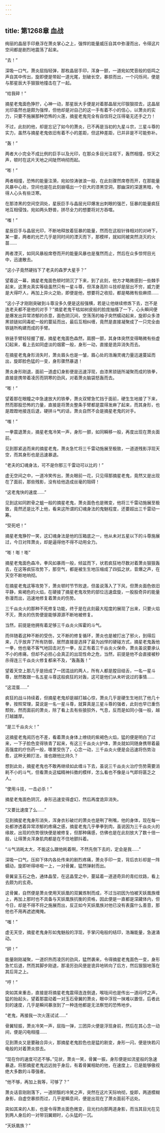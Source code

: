 ```yaml
---
---
---
```

title: 第1268章 血战
---



绚丽的晶层手印悬浮在萧炎掌心之上，强悍的能量威压自其中弥漫而出，令得这片空间都是剧烈地震荡了起来。

“去！”

深吸一口气，萧炎屈指轻弹，那枚晶层手印，浑身一颤，一道宛如梵音般的低鸣之声自其中传出，旋即便是带起一道光尾，划破长空，暴掠而出，一个闪烁间，便是与那星辰大手狠狠地撞击在了一起。

“给我碎！”

摘星老鬼面色狰狞，心神一动，那星辰大手便是对着那晶层光印狠狠捏去，这晶层光印虽然也是颇为强悍，但他却是对自己的这一手有着不小的信心，以萧炎的实力，只要不施展那种恐怖的火莲，摘星老鬼完全有自信将之压得毫无还手之力！

不过，此刻的他，却是忘记了如今的萧炎，已不再是当初的九星斗宗，三星斗尊的实力，虽然与摘星老鬼依旧有着不小的差距，但这种差距，已并非是不可能弥补。

“轰！”

两者大小完全不成比例的巨手以及光印，在那众多目光注视下，轰然相撞，惊天之声，顿时在这片天地之间陡然响彻而起。

“嘭！”

两者相撞，恐怖的能量注漪，宛如惊涛骇浪一般，在此刻骤然席卷而开，在那能量风暴中心处，空间也是在此刻崩塌出一个巨大的漆黑空洞，那幽深的深邃黑暗，令得人心头有些泛寒。

在那漆黑的空间空洞处，星辰巨手与晶层光印爆发出刺眼的强芒，狂暴的能量疯狂地互相侵蚀，宛如两头野兽，拼尽全力的想要将对方吞噬。

“嗤！”

星辰巨手与晶层光印，不断地释放着狂暴的能量，然而在这般针锋相对的对峙下，某一霎，两者的光芒几乎是同时间的湮灭而下，那模样，就如同被突然浇灭的火苗……

两者湮灭，如同风暴般席卷而开的能量风暴也是戛然而止，然后在众多惊愕目光中，迅速散去。

“这小子竟然硬挡下了老夫的森罗大星手？”

望着这一幕，摘星老鬼面色顿时阴沉了下来，到了此刻，他方才略微感到一些棘手起来，这萧炎真实等级虽然只有一星斗尊，但浑身高阶斗技却是层出不穷，威力更是大得吓人，再加上异火之助，即便是他，想要将之收拾，都是略微有些麻烦……

“这小子才刚刚突破到斗尊没多久便是这般强横，若是让他继续修炼下去，岂不是连老夫都不是他的对手？”摘星老鬼干枯如树皮般的脸庞抽搐了一下，心头瞬间便是爆发出异常浓郁的杀意，面色阴沉间，空荡荡的袖子突然蠕动起来，旋即众多漆黑锁链如同毒蛇一般的蔓延而出，最后互相纠缠，竟然是直接凝聚成了一只完全由铁链所构建而成的手臂。

铁链手臂轻轻握了握，摘星老鬼面色森然，肩膀一颤，其身体突然变得略微有些虚幻起来，看上去如同虚淡的烟雾一般，身形一动，直接是诡异消失而去。

在摘星老鬼身形消失时，萧炎眉头也是一皱，眉心处的浩瀚灵魂力量迅速蔓延而出，旋即脸色猛的一变，身形骤然暴退！

萧炎身形刚退，面前一道虚幻身影便是迅速浮现，由漆黑锁链所凝聚而成的铁拳，直接是携带着凌厉而阴寒的劲风，对着萧炎脑袋怒轰而去。

“嘭！”

望着那在眼瞳之中急速放大的铁拳，萧炎双臂急忙挡于面前，硬生生地接了下来，然而那股恐怖的力量，直接是将萧炎整条手臂都是震得发麻了起来，而其身形，也是蹬蹬地接连后退，硬拼斗气的话，萧炎自然不会是摘星老鬼的对手。

“嗤！”

一拳震退萧炎，摘星老鬼冷笑一声，身形一颤，如同瞬移一般，再度出现在萧炎面前。

见到那紧追而来的摘星老鬼，萧炎急忙将三千雷动施展至极致，一道道残影浮现天空，而其身形也是迅速暴退。

“老夫的幻魂身法，可不是你那三千雷动可以比的！”

虚无空间之中，一道冷笑传出，萧炎眼前一花，只见得那摘星老鬼，竟然又是出现在了面前，那些残影，没有给他造成丝毫的阻碍！

“这老鬼快的速度……”

见到这如同跗骨之蛆一般的摘星老鬼，萧炎面色也是微变，他将三千雷动施展至极致，竟然还是比不上他，看来这所谓的幻魂身法的鬼魅程度，还要超出三千雷动一筹。

“受死吧！”

摘星老鬼狰狞一笑，这幻魂身法是他的压箱底之一，他从未对五星以下的斗尊施展过，今日对阵萧炎，却是逼得他不得不动用全力。

“嘭！嘭！嘭”

摘星老鬼面色森冷，拳风如暴雨一般，倾盆而下，状若疯狂地尽数对着萧炎狠狠轰去，在这等疯狂攻势下，那空气，都是被生生地压缩成了四弧之状，音爆之声，在天空不断地响彻。

在摘星老鬼这等攻势下，萧炎顿时节节败退，但虽说落入了下风，但萧炎面色依旧平静，紫褐色的火焰，在硬接了摘星老鬼攻势的部位迅速盘旋，一股股奇异的能量弥漫而出，迅速地修复着萧炎的伤势。

三千焱炎火的那种不死修复功能，终于是在此刻最大程度的展现了出来，只要火焰不灭，萧炎的伤势便是能够源源不断地被修复。

当然，前提是他拥有着足够三千焱炎火挥霍的斗气。

而伴随着这种不断的受伤，又不断的修复循环，萧炎也是被打出了邪火，到得后来，几乎放弃了所有防御，居然直接是选择了最为凶悍的硬碰方式，摘星老鬼轰他一拳，他也毫不客气地回击对方一拳，反正有着三千焱炎火保命，萧炎虽说要承认不小的疼痛，但却不必担心会真正的出现性命之危，当然，前提是他不会直接被秒杀得连三千焱炎火修复都来不及，“轰轰轰！”

望着天空上那几乎是扭成了一团混战的两人，所有人都是膛目结舌，一名一星斗尊，居然敢跟一名五星斗尊这般疯狂的对轰，这可是他们从未听说过的事情……

“这混蛋……”

疯狂的战斗持续着，但摘星老鬼却是越打越心惊，萧炎几乎是硬生生地抗了他几十拳，按照常理，莫说是一名一星斗尊，就算真是三星斗尊的强者，此刻也早已重伤颓败，然而面前的萧炎，除了看上去有些狼狈外，气息，反而是如同小强一般，越打越雄厚。

“是三千焱炎火！”

这摘星老鬼阅历也不差，看着萧炎身体上缭绕的紫褐色火焰，猛的便是明白了过来，一下子脸色变得铁青了起来，有这三千焱炎火护体，萧炎就如同随身携带着最高强度的疗伤药一般，哪里受伤了，心念一动，三千焱炎火便是会迅速将伤势治愈，这种无赖打法，谁也跟他比持久？

想到此处，摘星老鬼也不敢再继续如此缠斗下去，虽说三千焱炎火治疗伤势需要消耗不小的斗气，但看萧炎这幅精神抖擞的模样，怎么看也不像是斗气即将匮乏之人。

“使用斗技，一击必杀！”

摘星老鬼面色阴沉，身形迅速变得虚幻，然后再度诡异消失。

“又要比速度了么……”

见到摘星老鬼身形消失，浑身衣衫破烂的萧炎也是咧了咧嘴，他的身体，现在每一处都渗透着异常浓郁的疼痛之感，摘星老鬼几乎拳拳到肉，虽说因为三千焱炎火的缘故，出现的伤势很快便是被修复，但那种痛感，仿佛也是在此刻放大了数十倍一般，让得萧炎浑身肌肉都是在不住地颤抖着。

“斗气消耗太大，不能这么跟他耗着啊，不然先倒下去的，定会是我……”

深吸一口气，压抑下体内各处传来的剧烈疼痛，萧炎手印一变，背后衣衫却是一阵蠕动，旋即听得哧啦一上，一对骨翼，猛然弹射而出。

骨翼呈玉石之色，通体晶莹，在这晶莹之中，蔓延着一道道奇异的青红纹路，看上去颇为的玄奇。

这骨翼，自然便是萧炎使用天妖凰的双翼炼制而成，不过当初因为怕被天妖凰族缠上，再加上那时也不具备与天妖凰族抗衡的资格，因此便是一直都是深藏体内，但今日，却是不得不将之施展而出，反正如今天妖凰族对他已没有表露什么善意，那他也不用再遮遮掩掩。

“嗤！”

虚无天空，摘星老鬼身形如鬼魅般的浮现，手掌闪电般的结印，浩瀚能量，急速涌动。

“砰！”

能量刚刚凝聚，一道炽热而凌厉的劲风，猛然袭来，令得摘星老鬼面色一变，身形急忙后退，然而其脚步刚退，那凌厉劲风便是诡异地转向了后方，然后狠狠地落在其后背之上。

“哼！”

突如其来重击，直接是将摘星老鬼震得连连倒退，喉咙间也是传出一道闷哼之声，猛的抬起头，望着那震动着一对玉石骨翼的萧炎，眼中浮现一抹难以置信，后者此刻的速度，几乎是瞬间暴涨到了一种连他都是无法察觉的恐怖地步。

“老鬼，再接我一次火莲试试……”

骨翼轻振，萧炎冷笑一声，屈指一弹，三团异火便是浮现身前，然后在其心念一动间，便是闪电相撞……

见到萧炎又是要融合异火，那摘星老鬼脸色也是猛的剧变，身形一闪，便是快若闪电般的对着萧炎掠去。

“现在你的速度可还不够。”见状，萧炎一笑，骨翼一振，身形便是如流星般的急速暴退，将那摘星老鬼远远抛于身后，有着骨翼相助的他，在速度上，已是能够傲视绝大多数的斗尊强者。

“他不够，再加上我等，可够了？”

萧炎话音刚刚落下，一道阴翳的冷笑之声，突然在这片天际响彻，旋即，两道模糊身影，自虚空暴掠而过，几乎是瞬息间，便是出现在了萧炎面前不远处。

突如其来的人影，也是令得萧炎面色微变，目光扫向那两道身影，而当其目光在见到两人身后的一对带羽翼翅时，心头猛的一沉。

“天妖凰族？”